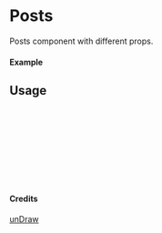 
<Meta of={Posts} title="unDraw/Posts" />

# Posts

Posts component with different props.

#### Example

<Canvas of={Posts.Primary} />

## Usage

```ts
import { Posts } from "yadl-ui";

const Example = () => {
  return (
      <Posts />
  );
};

export default Example;
```

#### Credits
[unDraw](https://undraw.co/illustrations)
